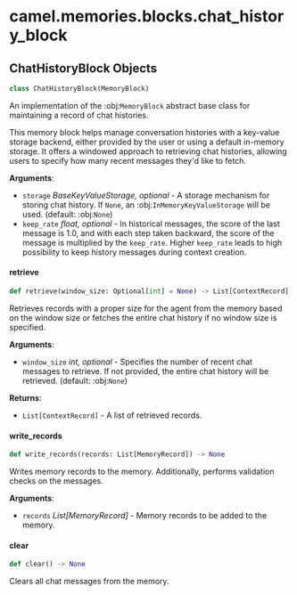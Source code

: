 <a id="camel.memories.blocks.chat_history_block"></a>

# camel.memories.blocks.chat\_history\_block

<a id="camel.memories.blocks.chat_history_block.ChatHistoryBlock"></a>

## ChatHistoryBlock Objects

```python
class ChatHistoryBlock(MemoryBlock)
```

An implementation of the :obj:`MemoryBlock` abstract base class for
maintaining a record of chat histories.

This memory block helps manage conversation histories with a key-value
storage backend, either provided by the user or using a default
in-memory storage. It offers a windowed approach to retrieving chat
histories, allowing users to specify how many recent messages they'd
like to fetch.

**Arguments**:

- `storage` _BaseKeyValueStorage, optional_ - A storage mechanism for
  storing chat history. If `None`, an :obj:`InMemoryKeyValueStorage`
  will be used. (default: :obj:`None`)
- `keep_rate` _float, optional_ - In historical messages, the score of the
  last message is 1.0, and with each step taken backward, the score
  of the message is multiplied by the `keep_rate`. Higher `keep_rate`
  leads to high possibility to keep history messages during context
  creation.

<a id="camel.memories.blocks.chat_history_block.ChatHistoryBlock.retrieve"></a>

#### retrieve

```python
def retrieve(window_size: Optional[int] = None) -> List[ContextRecord]
```

Retrieves records with a proper size for the agent from the memory
based on the window size or fetches the entire chat history if no
window size is specified.

**Arguments**:

- `window_size` _int, optional_ - Specifies the number of recent chat
  messages to retrieve. If not provided, the entire chat history
  will be retrieved. (default: :obj:`None`)
  

**Returns**:

- `List[ContextRecord]` - A list of retrieved records.

<a id="camel.memories.blocks.chat_history_block.ChatHistoryBlock.write_records"></a>

#### write\_records

```python
def write_records(records: List[MemoryRecord]) -> None
```

Writes memory records to the memory. Additionally, performs
validation checks on the messages.

**Arguments**:

- `records` _List[MemoryRecord]_ - Memory records to be added to the
  memory.

<a id="camel.memories.blocks.chat_history_block.ChatHistoryBlock.clear"></a>

#### clear

```python
def clear() -> None
```

Clears all chat messages from the memory.

